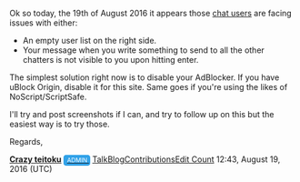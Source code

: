 Ok so today, the 19th of August 2016 it appears those [[Special:Chat|chat users]] are facing issues with either:
* An empty user list on the right side.
* Your message when you write something to send to all the other chatters is not visible to you upon hitting enter.

The simplest solution right now is to disable your AdBlocker. If you have uBlock Origin, disable it for this site. Same goes if you're using the likes of NoScript/ScriptSafe.

I'll try and post screenshots if I can, and try to follow up on this but the easiest way is to try those.

Regards,


[[User:Crazy teitoku|<span class="button">'''Crazy teitoku'''</span>]]&nbsp;<span style="background-color:#32a2e8; padding:2px; color:white; -moz-border-radius-topleft:5px; -moz-border-radius-bottomleft:5px; -moz-border-radius-topright:5px; -moz-border-radius-bottomright:5px; border-top-left-radius:5px; border-bottom-left-radius:5px; border-top-right-radius:5px; border-bottom-right-radius:5px; border-top:thin solid #32a2e8; border-left:thin solid #32a2e8; border-bottom:thin solid #32a2e8; font-size:8pt;"> [[Kancolle_Wiki:Staff|<span style="color:white;">ADMIN     </span>]]</span>&nbsp;<span class="wikia-menu-button secondary">[[Message Wall:Crazy teitoku|Talk]][[User blog:Crazy teitoku|Blog]][[Special:Contributions/Crazy teitoku|Contributions]][[Special:EditCount/Crazy teitoku|Edit Count]]</span> 12:43, August 19, 2016 (UTC)<ac_metadata title="Chat no longer shows user list and/or when sending out a message, your message does not appear. Possible solutions inside." notify_everyone="1471610588"> </ac_metadata>